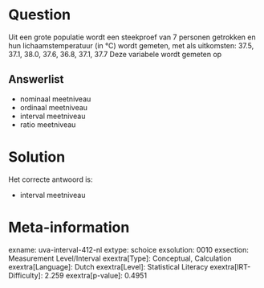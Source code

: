Question
========

Uit een grote populatie wordt een steekproef van 7 personen getrokken en
hun lichaamstemperatuur (in °C) wordt gemeten, met als uitkomsten: 37.5,
37.1, 38.0, 37.6, 36.8, 37.1, 37.7 Deze variabele wordt gemeten op


Answerlist
----------

* nominaal meetniveau
* ordinaal meetniveau
* interval meetniveau
* ratio meetniveau

Solution
========

Het correcte antwoord is: 

* interval meetniveau

Meta-information
================
exname: uva-interval-412-nl
extype: schoice
exsolution: 0010
exsection: Measurement Level/Interval
exextra[Type]: Conceptual, Calculation
exextra[Language]: Dutch
exextra[Level]: Statistical Literacy
exextra[IRT-Difficulty]: 2.259
exextra[p-value]: 0.4951
